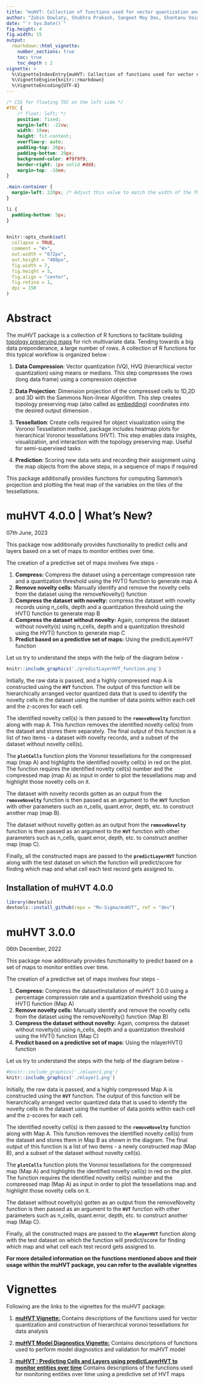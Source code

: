 ```yaml
---
title: "muHVT: Collection of functions used for vector quantization and construction of hierarchical voronoi tessellations for data analysis"
author: "Zubin Dowlaty, Shubhra Prakash, Sangeet Moy Das, Shantanu Vaidya, Praditi Shah, Somya Shambhawi "
date: "`r Sys.Date()`"
fig.height: 4
fig.width: 15
output:
  rmarkdown::html_vignette:
    number_sections: true
    toc: true
    toc_depth : 2
vignette: >
  %\VignetteIndexEntry{muHVT: Collection of functions used for vector quantization and construction of hierarchical voronoi tessellations for data analysis"}
  %\VignetteEngine{knitr::rmarkdown}
  %\VignetteEncoding{UTF-8}
---
```



```css
/* CSS for floating TOC on the left side */
#TOC {
    /* float: left; */
    position: fixed;
    margin-left: -22vw;
    width: 18vw;
    height: fit-content;
    overflow-y: auto;
    padding-top: 20px;
    padding-bottom: 20px;
    background-color: #f9f9f9;
    border-right: 1px solid #ddd;
    margin-top: -18em;
}

.main-container {
  margin-left: 220px; /* Adjust this value to match the width of the TOC + some margin */
}

li {
  padding-bottom: 5px;
}
  
```

```r
knitr::opts_chunk$set(
  collapse = TRUE,
  comment = "#>",
  out.width = "672px",
  out.height = "480px",
  fig.width = 7,
  fig.height = 5,
  fig.align = "center",
  fig.retina = 1,
  dpi = 150
)
```

# Abstract

The muHVT package is a collection of R functions to facilitate building [topology preserving maps](https://link.springer.com/chapter/10.1007/1-84628-118-0_7) for rich multivariate data. Tending towards a big data preponderance, a large number of rows. A collection of R functions for this typical workflow is organized below :

1.  **Data Compression**: Vector quantization (VQ), HVQ (hierarchical vector quantization) using means or medians. This step compresses the rows (long data frame) using a compression objective

2.  **Data Projection**: Dimension projection of the compressed cells to 1D,2D and 3D with the Sammons Non-linear Algorithm. This step creates topology preserving map (also called as [embedding](https://en.wikipedia.org/wiki/Embedding)) coordinates into the desired output dimension . 

3.  **Tessellation**: Create cells required for object visualization using the Voronoi Tessellation method, package includes heatmap plots for hierarchical Voronoi tessellations (HVT). This step enables data insights, visualization, and interaction with the topology preserving map. Useful for semi-supervised tasks

4.  **Prediction**: Scoring new data sets and recording their assignment using the map objects from the above steps, in a sequence of maps if required

This package additionally provides functions for computing Sammon’s projection and plotting the heat map of the variables on the tiles of the tessellations.


# muHVT 4.0.0 | What's New?

07th June, 2023

This package now additionally provides functionality to predict cells and layers based on a set of maps to monitor entities over time.

The creation of a predictive set of maps involves five steps -

1. **Compress:** Compress the dataset using a percentage compression rate and a quantization threshold using the HVT() function to generate map A
2. **Remove novelty cells:** Manually identify and remove the novelty cells from the dataset using the removeNovelty() function
3. **Compress the dataset with novelty:** compress the dataset with novelty records using n_cells, depth and a quantization threshold     using the HVT() function to generate map B
4. **Compress the dataset without novelty:** Again, compress the dataset without novelty(s) using n_cells, depth and a quantization threshold using the HVT() function to generate map C
5. **Predict based on a predictive set of maps:** Using the predictLayerHVT function


Let us try to understand the steps with the help of the diagram below -

```r
knitr::include_graphics('./predictLayerHVT_function.png')
```

Initially, the raw data is passed, and a highly compressed map A is constructed using the __`HVT`__ function. The output of this function will be hierarchically arranged vector quantized data that is used to identify the novelty cells in the dataset using the number of data points within each cell and the z-scores for each cell.

The identified novelty cell(s) is then passed to the __`removeNovelty`__ function along with map A. This function removes the identified novelty cell(s) from the dataset and stores them separately. The final output of this function is a list of two items - a dataset with novelty records, and a subset of the dataset without novelty cell(s).

The __`plotCells`__ function plots the Voronoi tessellations for the compressed map (map A) and highlights the identified novelty cell(s) in red on the plot. The function requires the identified novelty cell(s) number and the compressed map (map A) as input in order to plot the tessellations map and highlight those novelty cells on it.

The dataset with novelty records gotten as an output from the __`removeNovelty`__ function is then passed as an argument to the __`HVT`__ function with other parameters such as n_cells, quant.error, depth, etc. to construct another map (map B).

The dataset without novelty gotten as an output from the __`removeNovelty`__ function is then passed as an argument to the __`HVT`__ function with other parameters such as n_cells, quant.error, depth, etc. to construct another map (map C).

Finally, all the constructed maps are passed to the __`predictLayerHVT`__ function along with the test dataset on which the function will predict/score for finding which map and what cell each test record gets assigned to.

## Installation of muHVT 4.0.0

``` r
library(devtools)
devtools::install_github(repo = "Mu-Sigma/muHVT", ref = "dev")
```

# muHVT 3.0.0

06th December, 2022

This package now additionally provides functionality to predict based on a set of maps to monitor entities over time.

The creation of a predictive set of maps involves four steps -

1. **Compress:** Compress the datasetInstallation of muHVT 3.0.0 using a percentage compression rate and a quantization threshold using the HVT() function (Map A)
2. **Remove novelty cells:** Manually identify and remove the novelty cells from the dataset using the removeNovelty() function (Map B)
3. **Compress the dataset without novelty:** Again, compress the dataset without novelty(s) using n_cells, depth and a quantization threshold using the HVT() function (Map C)
4. **Predict based on a predictive set of maps:** Using the mlayerHVT() function

Let us try to understand the steps with the help of the diagram below -

```r
#knitr::include_graphics('./mlayer1.png')
knitr::include_graphics('./mlayer1.png')
```

Initially, the raw data is passed, and a highly compressed Map A is constructed using the __`HVT`__ function. The output of this function will be hierarchically arranged vector quantized data that is used to identify the novelty cells in the dataset using the number of data points within each cell and the z-scores for each cell.

The identified novelty cell(s) is then passed to the __`removeNovelty`__ function along with Map A. This function removes the identified novelty cell(s) from the dataset and stores them in Map B as shown in the diagram. The final output of this function is a list of two items - a newly constructed map (Map B), and a subset of the dataset without novelty cell(s).

The __`plotCells`__ function plots the Voronoi tessellations for the compressed map (Map A) and highlights the identified novelty cell(s) in red on the plot. The function requires the identified novelty cell(s) number and the compressed map (Map A) as input in order to plot the tessellations map and highlight those novelty cells on it.

The dataset without novelty(s) gotten as an output from the removeNovelty function is then passed as an argument to the __`HVT`__ function with other parameters such as n_cells, quant.error, depth, etc. to construct another map (Map C).

Finally, all the constructed maps are passed to the __`mlayerHVT`__ function along with the test dataset on which the function will predict/score for finding which map and what cell each test record gets assigned to.




__For more detailed information on the functions mentioned above and their usage within the muHVT package, you can refer to the available vignettes__


# Vignettes

Following are the links to the vignettes for the muHVT package:


1. [**muHVT Vignette:**](https://htmlpreview.github.io/?https://github.com/Somya545/muHVT/blob/master/vignettes/muHVT_vignette4.html) Contains descriptions of the functions used for vector quantization and construction of hierarchical voronoi tessellations for data analysis

2. [**muHVT Model Diagnostics Vignette:**](https://htmlpreview.github.io/?https://github.com/Somya545/muHVT/blob/master/vignettes/muHVT_model_diagnostics_vignette.html) Contains descriptions of functions used to perform model diagnostics and validation for muHVT model

3. [**muHVT : Predicting Cells and Layers using predictLayerHVT to monitor entities over time**](https://htmlpreview.github.io/?https://github.com/Somya545/muHVT/blob/master/vignettes/Predicting_Cells_and_Layers_using_predictLayerHVT.html) Contains descriptions of the functions used for monitoring entities over time using a predictive set of HVT maps





